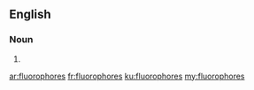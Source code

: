 ==English==

===Noun===
{{head|en|plural}}

# {{plural of|fluorophore|lang=en}}

[[ar:fluorophores]]
[[fr:fluorophores]]
[[ku:fluorophores]]
[[my:fluorophores]]